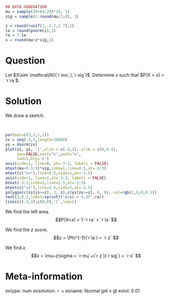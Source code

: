 ```r
## DATA GENERATION
mu = sample(50+(0:20)*10, 1)
sig = sample(2:round(mu/3,0), 1)

z = round(runif(1,-2.7,2.7),2)
la = round(pnorm(z),3)
ra = 1-la
x = round(mu+z*sig,3)
```

Question
========

Let $X\sim \mathcal{N}(`r mu`,\,`r sig`)$. Determine $x$ such that $P(X > x) = `r ra`$.


Solution
========

We draw a sketch.

\
```r
par(mar=c(5,3,1,1))
zs = seq(-3,3,length=10000)
ys = dnorm(zs)
plot(zs, ys, 'l',xlim = c(-3,3), ylim = c(0,0.4),
     ann=FALSE,xaxt="n",yaxt="n",
     lwd=1,bty='n')
axis(side=1, line=0, at=-3:3, labels = FALSE)
mtext(mu+(-3:3)*sig,side=1,line=0.5,at=-3:3)
mtext(c("x="),line=0.5,side=1,at=-3.5)
axis(side=1, line=2,at=-3:3, labels = FALSE)
mtext(-3:3,side=1,line=2.5,at=-3:3)
mtext(c("z="),line=2.5,side=1,at=-3.5)
polygon(c(zs[zs>=z], 3, z),c(ys[zs>=z], 0, 0), col=rgb(1,0,0,0.5))
text(2,0.2,label=sprintf("area = %.3f",ra))
lines(c(-3,3),c(0,0),'l',lwd=1)
```

We find the left area.
$$P(X<x) = 1-`r ra` = `r la` $$

We find the $z$ score.
$$z = \Phi^{-1}(`r la`) = `r z` $$

We find $x$.
$$x = \mu+z\sigma = `r mu`+(`r z`)(`r sig`) = `r x` $$


Meta-information
============
extype: num
exsolution: `r x`
exname: Normal get x gt
extol: 0.01

